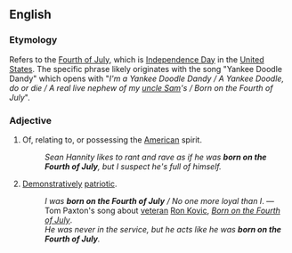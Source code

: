==English==

===Etymology===
Refers to the [[w:Fourth of July|Fourth of July]], which is [[w:Independence Day|Independence Day]] in the [[w:United States of America|United States]]. The specific phrase likely originates with the song "Yankee Doodle Dandy" which opens with "''I'm a Yankee Doodle Dandy / A Yankee Doodle, do or die / A real live nephew of my [[Uncle Sam|uncle Sam]]'s / Born on the Fourth of July''".

===Adjective===
{{en-adj|pos=[[born]] [[on]] [[the]] [[Fourth of July]]|-}}

# {{rfv-sense}} {{idiomatic}} Of, relating to, or possessing the [[American]] spirit.
#: ''Sean Hannity likes to rant and rave as if he was '''born on the Fourth of July''', but I suspect he's full of himself.''
# {{idiom|US}} [[demonstratively|Demonstratively]] [[patriotic]].
#:''I was '''born on the Fourth of July''' / No one more loyal than I''. &mdash; Tom Paxton's song about [[veteran]] [[w:Ron Kovic|Ron Kovic]], ''[[w:Born on the Fourth of July|Born on the Fourth of July]]''.
#: ''He was never in the service, but he acts like he was '''born on the Fourth of July'''.''